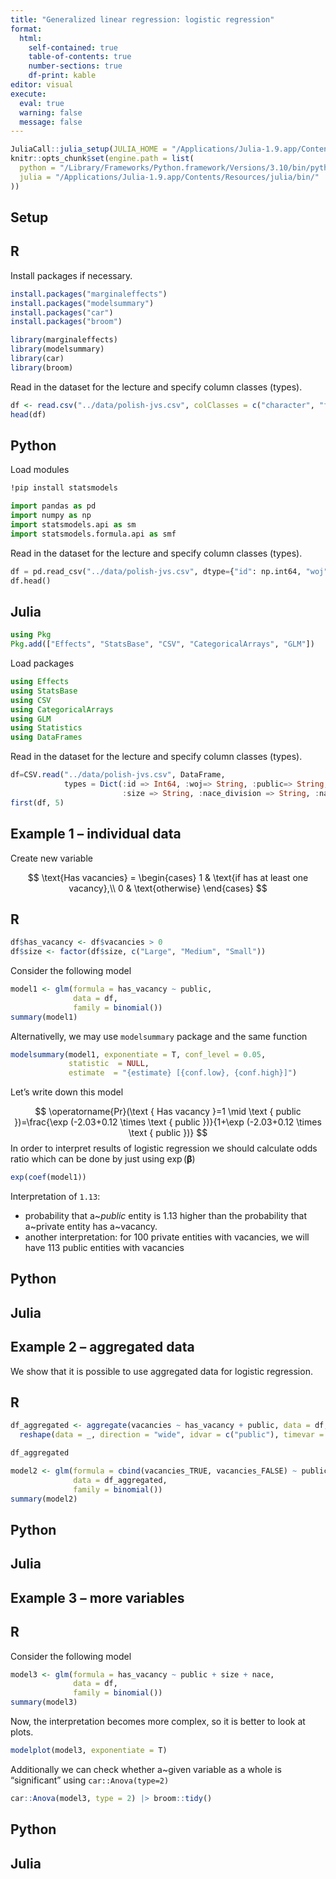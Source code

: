 ```yaml
---
title: "Generalized linear regression: logistic regression"
format: 
  html:
    self-contained: true
    table-of-contents: true
    number-sections: true
    df-print: kable
editor: visual
execute: 
  eval: true
  warning: false
  message: false
---
```



```r
JuliaCall::julia_setup(JULIA_HOME = "/Applications/Julia-1.9.app/Contents/Resources/julia/bin/")
knitr::opts_chunk$set(engine.path = list(
  python = "/Library/Frameworks/Python.framework/Versions/3.10/bin/python3.10",
  julia = "/Applications/Julia-1.9.app/Contents/Resources/julia/bin/"
))
```


## Setup

::: panel-tabset
## R

Install packages if necessary.

```r
install.packages("marginaleffects")
install.packages("modelsummary")
install.packages("car")
install.packages("broom")
```

```r
library(marginaleffects)
library(modelsummary)
library(car)
library(broom)
```

Read in the dataset for the lecture and specify column classes (types).

```r
df <- read.csv("../data/polish-jvs.csv", colClasses = c("character", "factor", rep("character", 4), "numeric"))
head(df)
```

## Python

Load modules

```bash
!pip install statsmodels 
```

```python
import pandas as pd
import numpy as np
import statsmodels.api as sm
import statsmodels.formula.api as smf
```

Read in the dataset for the lecture and specify column classes (types).

```python
df = pd.read_csv("../data/polish-jvs.csv", dtype={"id": np.int64, "woj":str, "public":str,"size": str, "nace_division": str, "nace": str})
df.head()
```

## Julia

```julia
using Pkg
Pkg.add(["Effects", "StatsBase", "CSV", "CategoricalArrays", "GLM"])
```

Load packages

```julia
using Effects
using StatsBase
using CSV
using CategoricalArrays
using GLM
using Statistics
using DataFrames
```

Read in the dataset for the lecture and specify column classes (types).

```julia
df=CSV.read("../data/polish-jvs.csv", DataFrame, 
            types = Dict(:id => Int64, :woj=> String, :public=> String, 
                         :size => String, :nace_division => String, :nace => String));
first(df, 5)
```

:::

## Example 1 -- individual data

Create new variable 

$$
\text{Has vacancies} = 
\begin{cases}
1 & \text{if has at least one vacancy},\\
0 & \text{otherwise}
\end{cases}
$$

::: panel-tabset
## R

```r
df$has_vacancy <- df$vacancies > 0
df$size <- factor(df$size, c("Large", "Medium", "Small"))
```

Consider the following model 

```r
model1 <- glm(formula = has_vacancy ~ public, 
              data = df,
              family = binomial())
summary(model1)
```
Alternativelly, we may use `modelsummary` package and the same function 

```r
modelsummary(model1, exponentiate = T, conf_level = 0.05, 
             statistic  = NULL,
             estimate  = "{estimate} [{conf.low}, {conf.high}]")
```

Let's write down this model

$$
\operatorname{Pr}(\text { Has vacancy }=1 \mid \text { public })=\frac{\exp (-2.03+0.12 \times \text { public })}{1+\exp (-2.03+0.12 \times \text { public })}
$$
In order to interpret results of logistic regression we should calculate odds ratio which can be done by just using $\exp(\mathbf{\beta})$

```r
exp(coef(model1))
```


Interpretation of `1.13`:

+ probability that a~*public* entity is 1.13 higher than the probability that a~private entity has a~vacancy.
+ another interpretation: for 100 private entities with vacancies, we will have 113 public entities with vacancies


## Python

## Julia

:::


## Example 2 -- aggregated data

We show that it is possible to use aggregated data for logistic regression.

::: panel-tabset
## R

```r
df_aggregated <- aggregate(vacancies ~ has_vacancy + public, data = df, FUN = length) |>
  reshape(data = _, direction = "wide", idvar = c("public"), timevar = "has_vacancy", sep = "_")

df_aggregated
```

```r
model2 <- glm(formula = cbind(vacancies_TRUE, vacancies_FALSE) ~ public,
              data = df_aggregated, 
              family = binomial())
summary(model2)
```

## Python

## Julia

:::


## Example 3 -- more variables

::: panel-tabset

## R

Consider the following model

```r
model3 <- glm(formula = has_vacancy ~ public + size + nace, 
              data = df,
              family = binomial())
summary(model3)
```

Now, the interpretation becomes more complex, so it is better to look at plots.

```r
modelplot(model3, exponentiate = T) 
```

Additionally we can check whether a~given variable as a whole is "significant" using `car::Anova(type=2)`

```r
car::Anova(model3, type = 2) |> broom::tidy()
```

## Python

## Julia

:::


